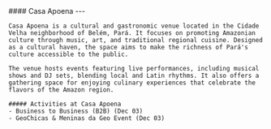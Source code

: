 
<div className={`grid grid-cols-1 mb-4 gap-4 ${!props.isEmbed && "mt-4 sm:grid-cols-12"}`}>
  <div className={!props.isEmbed && "sm:col-span-5"}>
    <div className="max-h-96">
    <Carousel
          images={[
            {
              image: CasaApoena0,
            },
            {
              image: CasaApoena1,
            },
          ]}
        />
    </div>

  </div>
  <div className={!props.isEmbed && "sm:col-span-7"}>
    #### Casa Apoena
    ---

    Casa Apoena is a cultural and gastronomic venue located in the Cidade Velha neighborhood of Belém, Pará. It focuses on promoting Amazonian culture through music, art, and traditional regional cuisine. Designed as a cultural haven, the space aims to make the richness of Pará's culture accessible to the public.

    The venue hosts events featuring live performances, including musical shows and DJ sets, blending local and Latin rhythms. It also offers a gathering space for enjoying culinary experiences that celebrate the flavors of the Amazon region.

    ##### Activities at Casa Apoena
    - Business to Business (B2B) (Dec 03)
    - GeoChicas & Meninas da Geo Event (Dec 03)
  </div>
</div>